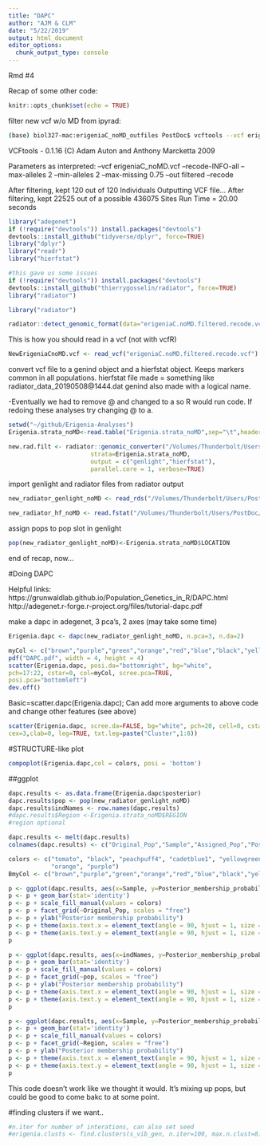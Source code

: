 ```yaml
---
title: "DAPC"
author: "AJM & CLM"
date: "5/22/2019"
output: html_document
editor_options: 
  chunk_output_type: console
---
```

Rmd #4 


Recap of some other code:
```r
knitr::opts_chunk$set(echo = TRUE)
```

filter new vcf w/o MD from ipyrad:
```bash
(base) biol327-mac:erigeniaC_noMD_outfiles PostDoc$ vcftools --vcf erigeniaC_noMD.vcf --recode --recode-INFO-all --min-alleles 2 --max-alleles 2 --max-missing 0.75 --out filtered
```
VCFtools - 0.1.16
(C) Adam Auton and Anthony Marcketta 2009

Parameters as interpreted:
	--vcf erigeniaC_noMD.vcf
	--recode-INFO-all
	--max-alleles 2
	--min-alleles 2
	--max-missing 0.75
	--out filtered
	--recode

After filtering, kept 120 out of 120 Individuals
Outputting VCF file...
After filtering, kept 22525 out of a possible 436075 Sites
Run Time = 20.00 seconds

```r
library("adegenet")
if (!require("devtools")) install.packages("devtools")
devtools::install_github("tidyverse/dplyr", force=TRUE)
library("dplyr")
library("readr")
library("hierfstat")
```


```r
#this gave us some issues
if (!require("devtools")) install.packages("devtools")
devtools::install_github("thierrygosselin/radiator", force=TRUE)
library("radiator")
```
```r
library("radiator")
```
```r
radiator::detect_genomic_format(data="erigeniaC.noMD.filtered.recode.vcf")
```
This is how you should read in a vcf (not with vcfR)
```r
NewErigeniaCnoMD.vcf <- read_vcf("erigeniaC.noMD.filtered.recode.vcf")
```

convert vcf file to a genind object and a hierfstat object. Keeps markers common in all populations. hierfstat file made = something like radiator_data_20190508@1444.dat
genind also made with a logical name.

-Eventually we had to remove @ and changed to a so R would run code. If redoing these analyses try changing @ to a.


```r
setwd("~/github/Erigenia-Analyses")
Erigenia.strata_noMD<-read.table("Erigenia.strata_noMD",sep="\t",header=TRUE)
```
```r
new.rad.filt <- radiator::genomic_converter("/Volumes/Thunderbolt/Users/PostDoc/Github/Erigenia-Analyses/erigeniaC.noMD.filtered.recode.vcf",
                       strata=Erigenia.strata_noMD,
                       output = c("genlight","hierfstat"),
                       parallel.core = 1, verbose=TRUE)
```

import genlight and radiator files from radiator output
```r
new_radiator_genlight_noMD <- read_rds("/Volumes/Thunderbolt/Users/PostDoc/Github/Erigenia-Analyses/296_radiator_genomic_converter_20190522a1616/radiator_genlight_20190522a1618.RData")
```
```r
new_radiator_hf_noMD <- read.fstat("/Volumes/Thunderbolt/Users/PostDoc/Github/Erigenia-Analyses/296_radiator_genomic_converter_20190522a1616/radiator_data_20190522a1616.dat", na.s = c("0","00","000","0000","00000","000000","NA"))
```

assign pops to pop slot in genlight
```r
pop(new_radiator_genlight_noMD)<-Erigenia.strata_noMD$LOCATION
```

end of recap, now...

#Doing DAPC

Helpful links: 
https://grunwaldlab.github.io/Population_Genetics_in_R/DAPC.html
http://adegenet.r-forge.r-project.org/files/tutorial-dapc.pdf


make a dapc in adegenet, 3 pca's, 2 axes (may take some time)
```r
Erigenia.dapc <- dapc(new_radiator_genlight_noMD, n.pca=3, n.da=2)
```
```r
myCol <- c("brown","purple","green","orange","red","blue","black","yellow")
pdf("DAPC.pdf", width = 4, height = 4)
scatter(Erigenia.dapc, posi.da="bottomright", bg="white",
pch=17:22, cstar=0, col=myCol, scree.pca=TRUE,
posi.pca="bottomleft")
dev.off()
```



Basic=scatter.dapc(Erigenia.dapc); Can add more arguments  to above code and change other features (see above)

```r
scatter(Erigenia.dapc, scree.da=FALSE, bg="white", pch=20, cell=0, cstar=0, col=colors, solid=.4,
cex=3,clab=0, leg=TRUE, txt.leg=paste("Cluster",1:8))
```



#STRUCTURE-like plot
```r
compoplot(Erigenia.dapc,col = colors, posi = 'bottom')
```
##ggplot

```r
dapc.results <- as.data.frame(Erigenia.dapc$posterior)
dapc.results$pop <- pop(new_radiator_genlight_noMD)
dapc.results$indNames <- row.names(dapc.results)
#dapc.results$Region <-Erigenia.strata_noMD$REGION
#region optional
```

```r
dapc.results <- melt(dapc.results)
colnames(dapc.results) <- c("Original_Pop","Sample","Assigned_Pop","Posterior_membership_probability")
```

```r
colors <- c("tomato", "black", "peachpuff4", "cadetblue1", "yellowgreen", "darkturquoise", 
            "orange", "purple")
BmyCol <- c("brown","purple","green","orange","red","blue","black","yellow")
```

```r
p <- ggplot(dapc.results, aes(x=Sample, y=Posterior_membership_probability, fill=Assigned_Pop))
p <- p + geom_bar(stat='identity')
p <- p + scale_fill_manual(values = colors)
p <- p + facet_grid(~Original_Pop, scales = "free")
p <- p + ylab("Posterior membership probability")
p <- p + theme(axis.text.x = element_text(angle = 90, hjust = 1, size = 8))
p <- p + theme(axis.text.y = element_text(angle = 90, hjust = 1, size = 8))
p
```

```r
p <- ggplot(dapc.results, aes(x=indNames, y=Posterior_membership_probability, fill=Assigned_Pop))
p <- p + geom_bar(stat='identity')
p <- p + scale_fill_manual(values = colors)
p <- p + facet_grid(~pop, scales = "free")
p <- p + ylab("Posterior membership probability")
p <- p + theme(axis.text.x = element_text(angle = 90, hjust = 1, size = 8))
p <- p + theme(axis.text.y = element_text(angle = 90, hjust = 1, size = 8))
p
```
```r
p <- ggplot(dapc.results, aes(x=Sample, y=Posterior_membership_probability, fill=Assigned_Pop))
p <- p + geom_bar(stat='identity')
p <- p + scale_fill_manual(values = colors)
p <- p + facet_grid(~Region, scales = "free")
p <- p + ylab("Posterior membership probability")
p <- p + theme(axis.text.x = element_text(angle = 90, hjust = 1, size = 8))
p <- p + theme(axis.text.y = element_text(angle = 90, hjust = 1, size = 8))
p
```
This code doesn't work like we thought it would. It's mixing up pops, but could be good to come bakc to at some point. 





#finding clusters if we want.. 
```r
#n.iter for number of interations, can also set seed
#erigenia.clusts <- find.clusters(s_vib_gen, n.iter=100, max.n.clust=8)
```
